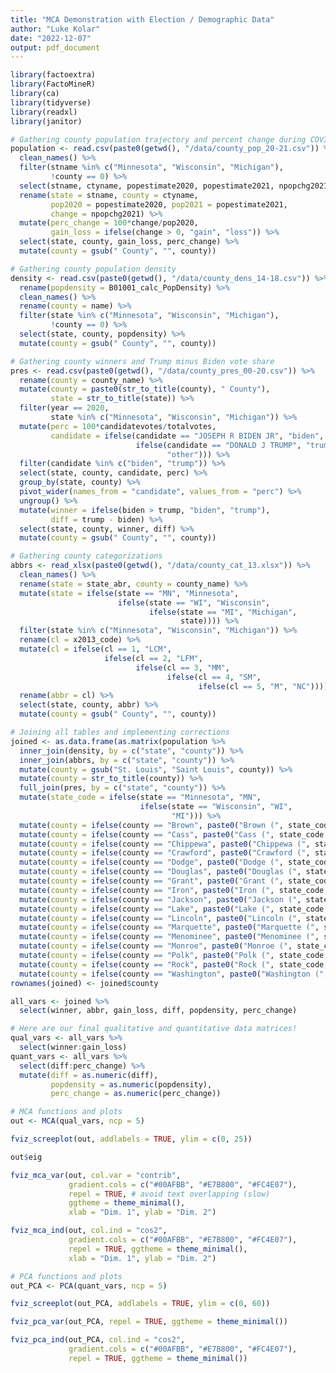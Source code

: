 ```yaml
---
title: "MCA Demonstration with Election / Demographic Data"
author: "Luke Kolar"
date: "2022-12-07"
output: pdf_document
---
```


```r
library(factoextra)
library(FactoMineR)
library(ca)
library(tidyverse)
library(readxl)
library(janitor)
```

```r
# Gathering county population trajectory and percent change during COVID
population <- read.csv(paste0(getwd(), "/data/county_pop_20-21.csv")) %>% 
  clean_names() %>% 
  filter(stname %in% c("Minnesota", "Wisconsin", "Michigan"),
         !county == 0) %>% 
  select(stname, ctyname, popestimate2020, popestimate2021, npopchg2021) %>% 
  rename(state = stname, county = ctyname, 
         pop2020 = popestimate2020, pop2021 = popestimate2021,
         change = npopchg2021) %>% 
  mutate(perc_change = 100*change/pop2020, 
         gain_loss = ifelse(change > 0, "gain", "loss")) %>% 
  select(state, county, gain_loss, perc_change) %>% 
  mutate(county = gsub(" County", "", county))
```

```r
# Gathering county population density
density <- read.csv(paste0(getwd(), "/data/county_dens_14-18.csv")) %>% 
  rename(popdensity = B01001_calc_PopDensity) %>% 
  clean_names() %>% 
  rename(county = name) %>% 
  filter(state %in% c("Minnesota", "Wisconsin", "Michigan"),
         !county == 0) %>% 
  select(state, county, popdensity) %>% 
  mutate(county = gsub(" County", "", county))
```

```r
# Gathering county winners and Trump minus Biden vote share
pres <- read.csv(paste0(getwd(), "/data/county_pres_00-20.csv")) %>% 
  rename(county = county_name) %>% 
  mutate(county = paste0(str_to_title(county), " County"),
         state = str_to_title(state)) %>% 
  filter(year == 2020, 
         state %in% c("Minnesota", "Wisconsin", "Michigan")) %>% 
  mutate(perc = 100*candidatevotes/totalvotes,
         candidate = ifelse(candidate == "JOSEPH R BIDEN JR", "biden",
                            ifelse(candidate == "DONALD J TRUMP", "trump",
                                   "other"))) %>% 
  filter(candidate %in% c("biden", "trump")) %>% 
  select(state, county, candidate, perc) %>% 
  group_by(state, county) %>% 
  pivot_wider(names_from = "candidate", values_from = "perc") %>% 
  ungroup() %>% 
  mutate(winner = ifelse(biden > trump, "biden", "trump"),
         diff = trump - biden) %>% 
  select(state, county, winner, diff) %>% 
  mutate(county = gsub(" County", "", county))
```

```r
# Gathering county categorizations
abbrs <- read_xlsx(paste0(getwd(), "/data/county_cat_13.xlsx")) %>% 
  clean_names() %>% 
  rename(state = state_abr, county = county_name) %>% 
  mutate(state = ifelse(state == "MN", "Minnesota",
                        ifelse(state == "WI", "Wisconsin",
                               ifelse(state == "MI", "Michigan", 
                                      state)))) %>% 
  filter(state %in% c("Minnesota", "Wisconsin", "Michigan")) %>% 
  rename(cl = x2013_code) %>% 
  mutate(cl = ifelse(cl == 1, "LCM",
                     ifelse(cl == 2, "LFM",
                            ifelse(cl == 3, "MM",
                                   ifelse(cl == 4, "SM", 
                                          ifelse(cl == 5, "M", "NC")))))) %>% 
  rename(abbr = cl) %>% 
  select(state, county, abbr) %>% 
  mutate(county = gsub(" County", "", county))
```


```r
# Joining all tables and implementing corrections
joined <- as.data.frame(as.matrix(population %>% 
  inner_join(density, by = c("state", "county")) %>% 
  inner_join(abbrs, by = c("state", "county")) %>% 
  mutate(county = gsub("St. Louis", "Saint Louis", county)) %>% 
  mutate(county = str_to_title(county)) %>% 
  full_join(pres, by = c("state", "county")) %>%
  mutate(state_code = ifelse(state == "Minnesota", "MN",
                             ifelse(state == "Wisconsin", "WI",
                                    "MI"))) %>% 
  mutate(county = ifelse(county == "Brown", paste0("Brown (", state_code, ")"), county)) %>% 
  mutate(county = ifelse(county == "Cass", paste0("Cass (", state_code, ")"), county)) %>% 
  mutate(county = ifelse(county == "Chippewa", paste0("Chippewa (", state_code, ")"), county)) %>% 
  mutate(county = ifelse(county == "Crawford", paste0("Crawford (", state_code, ")"), county)) %>% 
  mutate(county = ifelse(county == "Dodge", paste0("Dodge (", state_code, ")"), county)) %>% 
  mutate(county = ifelse(county == "Douglas", paste0("Douglas (", state_code, ")"), county)) %>% 
  mutate(county = ifelse(county == "Grant", paste0("Grant (", state_code, ")"), county)) %>% 
  mutate(county = ifelse(county == "Iron", paste0("Iron (", state_code, ")"), county)) %>% 
  mutate(county = ifelse(county == "Jackson", paste0("Jackson (", state_code, ")"), county)) %>% 
  mutate(county = ifelse(county == "Lake", paste0("Lake (", state_code, ")"), county)) %>% 
  mutate(county = ifelse(county == "Lincoln", paste0("Lincoln (", state_code, ")"), county)) %>% 
  mutate(county = ifelse(county == "Marquette", paste0("Marquette (", state_code, ")"), county)) %>% 
  mutate(county = ifelse(county == "Menominee", paste0("Menominee (", state_code, ")"), county)) %>% 
  mutate(county = ifelse(county == "Monroe", paste0("Monroe (", state_code, ")"), county)) %>% 
  mutate(county = ifelse(county == "Polk", paste0("Polk (", state_code, ")"), county)) %>% 
  mutate(county = ifelse(county == "Rock", paste0("Rock (", state_code, ")"), county)) %>% 
  mutate(county = ifelse(county == "Washington", paste0("Washington (", state_code, ")"), county))))
rownames(joined) <- joined$county

all_vars <- joined %>% 
  select(winner, abbr, gain_loss, diff, popdensity, perc_change)
```

```r
# Here are our final qualitative and quantitative data matrices!
qual_vars <- all_vars %>% 
  select(winner:gain_loss)
quant_vars <- all_vars %>% 
  select(diff:perc_change) %>% 
  mutate(diff = as.numeric(diff),
         popdensity = as.numeric(popdensity),
         perc_change = as.numeric(perc_change))
```

```r
# MCA functions and plots
out <- MCA(qual_vars, ncp = 5)

fviz_screeplot(out, addlabels = TRUE, ylim = c(0, 25))

out$eig

fviz_mca_var(out, col.var = "contrib",
             gradient.cols = c("#00AFBB", "#E7B800", "#FC4E07"), 
             repel = TRUE, # avoid text overlapping (slow)
             ggtheme = theme_minimal(), 
             xlab = "Dim. 1", ylab = "Dim. 2")

fviz_mca_ind(out, col.ind = "cos2", 
             gradient.cols = c("#00AFBB", "#E7B800", "#FC4E07"),
             repel = TRUE, ggtheme = theme_minimal(), 
             xlab = "Dim. 1", ylab = "Dim. 2")
```

```r
# PCA functions and plots
out_PCA <- PCA(quant_vars, ncp = 5)

fviz_screeplot(out_PCA, addlabels = TRUE, ylim = c(0, 60))

fviz_pca_var(out_PCA, repel = TRUE, ggtheme = theme_minimal())

fviz_pca_ind(out_PCA, col.ind = "cos2", 
             gradient.cols = c("#00AFBB", "#E7B800", "#FC4E07"),
             repel = TRUE, ggtheme = theme_minimal())
```

